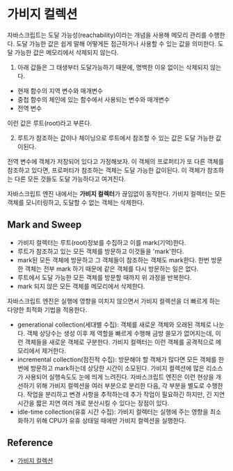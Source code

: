 # 가비지 컬렉션

자바스크립트는 도달 가능성(reachability)이라는 개념을 사용해 메모리 관리를 수행한다.
도달 가능한 값은 쉽게 말해 어떻게든 접근하거나 사용할 수 있는 값을 의미한다.
도달 가능한 값은 메모리에서 삭제되지 않는다.

1. 아래 값들은 그 태생부터 도달가능하기 때문에, 명백한 이유 없이는 삭제되지 않는다.

- 현재 함수의 지역 변수와 매개변수
- 중첩 함수의 체인에 있는 함수에서 사용되는 변수와 매개변수
- 전역 변수

이런 값은 루트(root)라고 부른다.

2. 루트가 참조하는 값이나 체이닝으로 루트에서 참조할 수 있는 값은 도달 가능한 값이된다.

전역 변수에 객체가 저장되어 있다고 가정해보자. 이 객체의 프로퍼티가 또 다른 객체를
참조하고 있다면, 프로퍼티가 참조하는 객체는 도달 가능한 값이된다. 이 객체가 참조하는 다른
모든 것들도 도달 가능하다고 여겨진다.

자바스크립트 엔진 내에서는 **가비지 컬렉터**가 끊임없이 동작한다. 가비지 컬렉터는 모든
객체를 모니터링하고, 도달할 수 없는 객체는 삭제한다.

## Mark and Sweep

- 가비지 컬렉터는 루트(root)정보를 수집하고 이를 mark(기억)한다.
- 루트가 참조하고 있는 모든 객체를 방문하고 이것들을 'mark'한다.
- mark된 모든 객체에 방문하고 그 객체들이 참조하는 객체도 mark한다.
  한번 방문한 객체는 전부 mark 하기 때문에 같은 객체를 다시 방문하는 일은 없다.
- 루트에서 도달 가능한 모든 객체를 방문할 때까지 위 과정을 반복한다.
- mark 되지 않은 모든 객체를 메모리에서 삭제한다.

자바스크립트 엔진은 실행에 영향을 미치지 않으면서 가비지 컬렉션을 더 빠르게 하는 다양한
최적화 기법을 적용한다.

- generational collection(세대별 수집): 객체를 새로운 객체와 오래된 객체로 나눈다.
  객체 상당수는 생성 이후 제 역할을 빠르게 수행해 금방 쓸모가 없어지는데, 이런 객체들을 새로운 객체로
  구분한다. 가비지 컬렉터는 이런 객체를 공격적으로 메모리에서 제거한다.
- incremental collection(점진적 수집): 방문해야 할 객체가 많다면 모든 객체를 한 번에 방문하고 mark하는데
  상당한 시간이 소모된다. 가비지 컬렉션에 많은 리소스가 사용되어 실행속도도 눈에 띄게 느려진다.
  자바스크립트 엔진은 이런 현상을 개선하기 위해 가비지 컬렉션을 여러 부분으로 분리한 다음, 각 부분을 별도로
  수행한다. 작업을 분리하고 변경 사항을 추적하는데 추가 작업이 필요하긴 하지만, 긴 지연 시간을
  짧은 지연 여러 개로 분산시킬 수 있다는 장점이 있다.
- idle-time collection(유휴 시간 수집): 가비지 컬렉터는 실행에 주는 영향을 최소화하기 위해
  CPU가 유휴 상태일 때에만 가비지 컬렉션을 실행한다.

## Reference

- [가비지 컬렉션](https://ko.javascript.info/garbage-collection)
